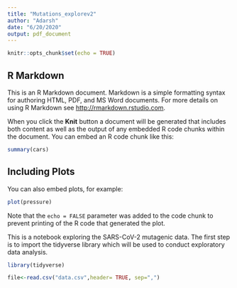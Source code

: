 ```yaml
---
title: "Mutations_explorev2"
author: "Adarsh"
date: "6/20/2020"
output: pdf_document
---
```


```r
knitr::opts_chunk$set(echo = TRUE)
```

## R Markdown

This is an R Markdown document. Markdown is a simple formatting syntax for authoring HTML, PDF, and MS Word documents. For more details on using R Markdown see <http://rmarkdown.rstudio.com>.



When you click the **Knit** button a document will be generated that includes both content as well as the output of any embedded R code chunks within the document. You can embed an R code chunk like this:

```r
summary(cars)
```

## Including Plots

You can also embed plots, for example:

```r
plot(pressure)
```

Note that the `echo = FALSE` parameter was added to the code chunk to prevent printing of the R code that generated the plot.


This is a notebook exploring the SARS-CoV-2 mutagenic data. The first step is to import the tidyverse library which will be used to conduct exploratory data analysis.

```r
library(tidyverse)

file<-read.csv("data.csv",header= TRUE, sep=",")


```

